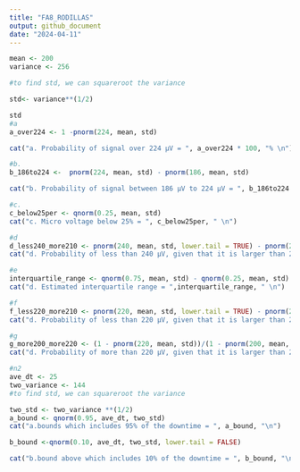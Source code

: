 ---
title: "FA8_RODILLAS"
output: github_document
date: "2024-04-11"
---

```{r}
mean <- 200
variance <- 256

#to find std, we can squareroot the variance

std<- variance**(1/2)

std
#a
a_over224 <- 1 -pnorm(224, mean, std)

cat("a. Probability of signal over 224 µV = ", a_over224 * 100, "% \n")

#b. 
b_186to224 <-  pnorm(224, mean, std) - pnorm(186, mean, std)

cat("b. Probability of signal between 186 µV to 224 µV = ", b_186to224 * 100, "% \n")

#c. 
c_below25per <- qnorm(0.25, mean, std)
cat("c. Micro voltage below 25% = ", c_below25per, " \n")

#d
d_less240_more210 <- pnorm(240, mean, std, lower.tail = TRUE) - pnorm(210, mean, std, lower.tail = TRUE)
cat("d. Probability of less than 240 μV, given that it is larger than 210 μV = ",d_less240_more210 *100, "% \n")

#e
interquartile_range <- qnorm(0.75, mean, std) - qnorm(0.25, mean, std)
cat("d. Estimated interquartile range = ",interquartile_range, " \n")

#f
f_less220_more210 <- pnorm(220, mean, std, lower.tail = TRUE) - pnorm(210, mean, std, lower.tail = TRUE)
cat("d. Probability of less than 220 μV, given that it is larger than 210 μV = ",f_less220_more210 *100, "% \n")

#g
g_more200_more220 <- (1 - pnorm(220, mean, std))/(1 - pnorm(200, mean, std))
cat("d. Probability of more than 220 μV, given that it is larger than 200 μV = ",g_more200_more220 *100, "% \n")


```


```{r}
#n2
ave_dt <- 25
two_variance <- 144
#to find std, we can squareroot the variance

two_std <- two_variance **(1/2)
a_bound <- qnorm(0.95, ave_dt, two_std)
cat("a.bounds which includes 95% of the downtime = ", a_bound, "\n")

b_bound <-qnorm(0.10, ave_dt, two_std, lower.tail = FALSE)

cat("b.bound above which includes 10% of the downtime = ", b_bound, "\n")

```
